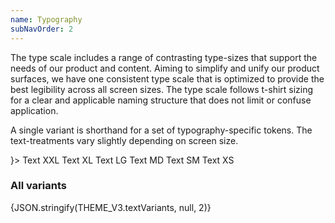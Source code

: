 ```yaml
---
name: Typography
subNavOrder: 2
---
```


The type scale includes a range of contrasting type-sizes that support the needs
of our product and content. Aiming to simplify and unify our product surfaces,
we have one consistent type scale that is optimized to provide the best
legibility across all screen sizes. The type scale follows t-shirt sizing for a
clear and applicable naming structure that does not limit or confuse
application.

A single variant is shorthand for a set of typography-specific tokens. The
text-treatments vary slightly depending on screen size.

<Spacer my={2} />

<Playground layout="horizontal">
  <Join separator={<Spacer my={0.5} />}>
    <Text variant="xxl">Text XXL</Text>
    <Text variant="xl">Text XL</Text>
    <Text variant="lg">Text LG</Text>
    <Text variant="md">Text MD</Text>
    <Text variant="sm">Text SM</Text>
    <Text variant="xs">Text XS</Text>
  </Join>
</Playground>

### All variants

<Box as="pre" mb={4}>
  {JSON.stringify(THEME_V3.textVariants, null, 2)}
</Box>
